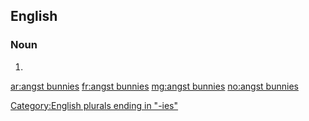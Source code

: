 ==English==

===Noun===
{{head|en|noun plural form|head=[[angst]] [[bunnies]]}}

# {{plural of|angst bunny|lang=en}}

[[Category:English plurals ending in "-ies"]]

[[ar:angst bunnies]]
[[fr:angst bunnies]]
[[mg:angst bunnies]]
[[no:angst bunnies]]